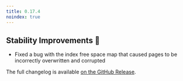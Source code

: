 ```yaml
---
title: 0.17.4
noindex: true
---
```


## Stability Improvements 💪

- Fixed a bug with the index free space map that caused pages to be incorrectly overwritten and corrupted

The full changelog is available [on the GitHub Release](https://github.com/paradedb/paradedb/releases/tag/v0.17.4).
